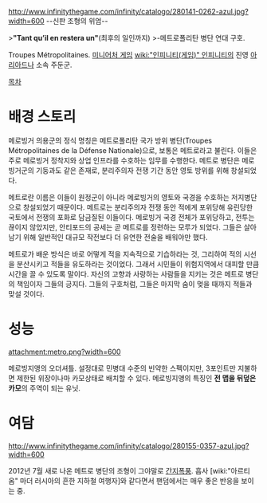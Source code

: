 http://www.infinitythegame.com/infinity/catalogo/280141-0262-azul.jpg?width=600
--신판 조형의 위엄--

>'''"Tant qu’il en restera un"'''(최후의 일인까지)
>-메트로폴리탄 병단 연대 구호.

Troupes Métropolitaines. [[미니어처 게임]] [[wiki:"인피니티(게임)" 인피니티]]의 진영 [[아리아드나]] 소속 주둔군.

[[목차]]
= 배경 스토리 =
메로빙거 의용군의 정식 명칭은 메트로폴리탄 국가 방위 병단(Troupes Métropolitaines de la Défense Nationale)으로, 보통은 메트로라고 불린다. 이들은 주로 메로빙거 정착지와 상업 인프라를 수호하는 임무를 수행한다.  메트로 병단은 메로빙거군의 기둥과도 같은 존재로, 분리주의자 전쟁 기간 동안 영토 방위를 위해 창설되었다.

메트로란 이름은 이들이 원정군이 아니라 메로빙거의 영토와 국경을 수호하는 저지병단으로 창설되었기 때문이다. 메트로는 분리주의자 전쟁 동안 적에게 포위당해 유린당한 국토에서 전쟁의 포화로 담금질된 이들이다. 메로빙거 국경 전체가 포위당하고, 전투는 끊이지 않았지만, 안티포드의 공세는 곧 메트로를 정련하는 모루가 되었다. 그들은 살아남기 위해 일반적인 대규모 작전보다 더 유연한 전술을 배워야만 했다.

메트로가 배운 방식은 바로 어떻게 적을 지속적으로 기습하라는 것, 그리하여 적의 시선을 분산시키고 적들을 유도하라는 것이었다. 그래서 시민들이 위험지역에서 대피할 만큼 시간을 끌 수 있도록 말이다. 자신의 고향과 사랑하는 사람들을 지키는 것은 메트로 병단의 책임이자 그들의 긍지다. 그들의 구호처럼, 그들은 마지막 숨이 멎을 때까지 적들과 맞설 것이다.


= 성능 =
attachment:metro.png?width=600

메로빙지앵의 오더셔틀. 설정대로 민병대 수준의 빈약한 스펙이지만, 3포인트만 지불하면 제한된 위장이나마 카모상태로 배치할 수 있다. 메로빙지앵의 특징인 '''전 맵을 뒤덮은 카모'''의 주역이 되는 유닛.


= 여담 =
http://www.infinitythegame.com/infinity/catalogo/280155-0357-azul.jpg?width=600

2012년 7월 새로 나온 메트로 병단의 조형이 그야말로 [[간지폭풍]]. 흡사 [wiki:"아르티옴" 마더 러시아의 흔한 지하철 여행자]와 같다면서 팬덤에서는 매우 좋은 반응을 보이는 중.
